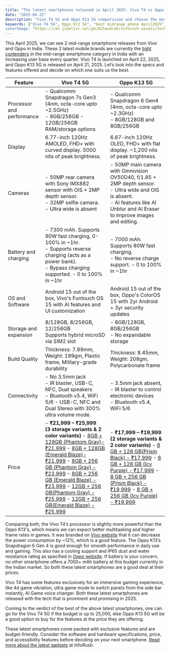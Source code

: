 ```yaml
---
title: "The latest smartphones released in April 2025: Vivo T4 vs Oppo K13 5G"
date: "2025-04-22"
description: "Vivo T4 5G and Oppo K13 5G comparision and choose the best mid-range smartphone."
keywords: ["Vivo T4 5G", Oppo K13 5G", "best midrange phone April2025"]
coverImage: "https://cdn.jsdelivr.net/gh/AChandra5/inforush-assets/tech-gadgets/vivot4-vs-oppok13.png"
---
```


This April 2025, we can see 2 mid-range smartphone releases from Vivo and Oppo in India. These 2 latest mobile brands are currently the <a href="https://www.counterpointresearch.com/insights/india-smartphone-share" target='_blank'>tight contenders</a> in the mid-range smartphone category in India with an increasing user base every quarter. Vivo T4 is launched on April 22, 2025, and Oppo K13 5G is released on April 21, 2025. Let’s look into the specs and features offered and decide on which one suits us the best.

<div style={{ overflowX: "auto", marginTop: "20px", }}>
  <table style={{ width: "100%", borderCollapse: "collapse", fontSize: "0.9rem", textAlign: "initial" }}>
    <thead>
      <tr>
        <th style={{ backgroundColor: "#0D3483", color: "white", padding: "12px", border: "1px solid #ccc" }}>Feature</th>
        <th style={{ backgroundColor: "#0D3483", color: "white", padding: "12px", border: "1px solid #ccc" }}>Vivo T4 5G</th>
        <th style={{ backgroundColor: "#0D3483", color: "white", padding: "12px", border: "1px solid #ccc" }}>Oppo K13 5G</th>
      </tr>
    </thead>
    <tbody>
      <tr>
        <td style={{ padding: "12px", border: "1px solid #ccc" }}>Processor and performance</td>
        <td style={{ padding: "12px", border: "1px solid #ccc" }}>
          - Qualcomm Snapdragon 7s Gen3 (4nm, octa-core upto ~2.5GHz)<br />
          - 8GB/256GB - 12GB/256GB RAM/storage options
        </td>
        <td style={{ padding: "12px", border: "1px solid #ccc" }}>
          - Qualcomm Snapdragon 6 Gen4 (4nm, octa-core upto ~2.3GHz)<br />
          - 8GB/128GB and 8GB/256GB
        </td>
      </tr>
      <tr style={{ backgroundColor: "##" }}>
        <td style={{ padding: "12px", border: "1px solid #ccc" }}>Display</td>
        <td style={{ padding: "12px", border: "1px solid #ccc" }}>
          6.77-inch 120Hz AMOLED, FHD+ with curved display. 5000 nits of peak brightness.
        </td>
        <td style={{ padding: "12px", border: "1px solid #ccc" }}>
          6.67-inch 120Hz OLED, FHD+ with flat display. ~1,200 nits of peak brightness.
        </td>
      </tr>
      <tr>
        <td style={{ padding: "12px", border: "1px solid #ccc" }}>Cameras</td>
        <td style={{ padding: "12px", border: "1px solid #ccc" }}>
          - 50MP rear camera with Sony IMX882 sensor with OIS + 2MP depth sensor.<br />
          - 32MP selfie camera.<br />
          - Ultra wide is absent
        </td>
        <td style={{ padding: "12px", border: "1px solid #ccc" }}>
          - 50MP main camera with Omnivision OV50D40, f/1.85 + 2MP depth sensor.<br />
          - Ultra wide and OIS is absent.<br />
          - AI features like AI Unblur and AI Eraser to improve images and editing.
        </td>
      </tr>
      <tr style={{ backgroundColor: "##" }}>
        <td style={{ padding: "12px", border: "1px solid #ccc" }}>Battery and charging</td>
        <td style={{ padding: "12px", border: "1px solid #ccc" }}>
          - 7300 mAh. Supports 90W fast charging. 0-100% in ~1hr.<br />
          - Supports reverse charging (acts as a power bank).<br />
          - Bypass charging supported.
          - 0 to 100% in ~1hr
        </td>
        <td style={{ padding: "12px", border: "1px solid #ccc" }}>
          - 7000 mAh. Supports 80W fast charging.<br />
          - No reverse charge support.
            - 0 to 100% in ~1hr
        </td>
      </tr>
      <tr>
        <td style={{ padding: "12px", border: "1px solid #ccc" }}>OS and Software</td>
        <td style={{ padding: "12px", border: "1px solid #ccc" }}>
          Android 15 out of the box, Vivo's Funtouch OS 15 with AI features and UI customization
        </td>
        <td style={{ padding: "12px", border: "1px solid #ccc" }}>
          Android 15 out of the box, Oppo's ColorOS 15 with 2yr Android + 3yr security updates
        </td>
      </tr>
      <tr style={{ backgroundColor: "##" }}>
        <td style={{ padding: "12px", border: "1px solid #ccc" }}>Storage and expansion</td>
        <td style={{ padding: "12px", border: "1px solid #ccc" }}>
          8/128GB, 8/256GB, 12/256GB<br />
          Supports hybrid microSD via SIM2 slot
        </td>
        <td style={{ padding: "12px", border: "1px solid #ccc" }}>
          - 8GB/128GB, 8GB/256GB<br />
          - No expandable storage
        </td>
      </tr>
      <tr>
        <td style={{ padding: "12px", border: "1px solid #ccc" }}>Build Quality</td>
        <td style={{ padding: "12px", border: "1px solid #ccc" }}>
          Thickness: 7.89mm, Weight: 199gm, Plastic frame, Military-grade durability
        </td>
        <td style={{ padding: "12px", border: "1px solid #ccc" }}>
           Thickness: 8.45mm, Weight: 208gm, Polycarbonate frame
        </td>
      </tr>
      <tr style={{ backgroundColor: "##" }}>
        <td style={{ padding: "12px", border: "1px solid #ccc" }}>Connectivity</td>
        <td style={{ padding: "12px", border: "1px solid #ccc" }}>
          - No 3.5mm jack<br />
          - IR blaster, USB-C, NFC, Dual speakers<br />
          - Bluetooth v5.4, WiFi 5/6
          - USB-C, NFC and Dual Stereo with 300% ultra volume mode.
        </td>
        <td style={{ padding: "12px", border: "1px solid #ccc" }}>
          - 3.5mm jack absent, 
          - IR blaster to control electronic devices<br />
          - Bluetooth v5.4, WiFi 5/6
        </td>
      </tr>
      <tr>
        <td style={{ padding: "12px", border: "1px solid #ccc" }}>Price</td>
        <td style={{ padding: "12px", border: "1px solid #ccc" }}>
        - <b>₹21,999 – ₹25,999<br />
          (3 storage variants & 2 color variants)</b>
        - <a href="https://clnk.in/whzY" target="_blank" rel="sponsored" style={{display: "inline-block",padding: "6px 6px", textAlign:"center",margin: "6px 4px",backgroundColor: "#0D3483",color: "#fff",border: "none",borderRadius: "6px",textDecoration: "none", fontWeight: "600",fontSize: "0.9rem",cursor: "pointer",}}>8GB + 128GB (Phantom Gray)- ₹21,999</a>
        - <a href="https://clnk.in/whz6" target="_blank" rel="sponsored" style={{display: "inline-block",padding: "6px 6px", textAlign:"center",margin: "6px 4px",backgroundColor: "#0D3483",color: "#fff",border: "none",borderRadius: "6px",textDecoration: "none", fontWeight: "600",fontSize: "0.9rem",cursor: "pointer",}}>8GB + 128GB (Emerald Blaze)- ₹21,999</a>
        - <a href="https://clnk.in/whz7" target="_blank" rel="sponsored" style={{display: "inline-block",padding: "6px 6px", textAlign:"center",margin: "6px 4px",backgroundColor: "#0D3483",color: "#fff",border: "none",borderRadius: "6px",textDecoration: "none", fontWeight: "600",fontSize: "0.9rem",cursor: "pointer",}}>8GB + 256 GB (Phantom Gray) - ₹23,999</a>
        - <a href="https://clnk.in/whz8" target="_blank" rel="sponsored" style={{display: "inline-block",padding: "6px 6px", textAlign:"center",margin: "6px 4px",backgroundColor: "#0D3483",color: "#fff",border: "none",borderRadius: "6px",textDecoration: "none", fontWeight: "600",fontSize: "0.9rem",cursor: "pointer",}} className="affiliate-button">8GB + 256 GB (Emerald Blaze) - ₹23,999</a>
        - <a href="https://clnk.in/whz9" target="_blank" rel="sponsored" style={{display: "inline-block",padding: "6px 6px", textAlign:"center",margin: "6px 4px",backgroundColor: "#0D3483",color: "#fff",border: "none",borderRadius: "6px",textDecoration: "none", fontWeight: "600",fontSize: "0.9rem",cursor: "pointer",}}>12GB + 256 GB(Phantom Gray) - ₹25,999</a>       
        - <a href="https://clnk.in/whAa" target="_blank" rel="sponsored" style={{display: "inline-block",padding: "6px 6px", textAlign:"center",margin: "6px 4px",backgroundColor: "#0D3483",color: "#fff",border: "none",borderRadius: "6px",textDecoration: "none", fontWeight: "600",fontSize: "0.9rem",cursor: "pointer",}}>12GB + 256 GB(Emerald Blaze) - ₹25,999</a>
        </td>
        <td style={{ padding: "12px", border: "1px solid #ccc" }}>
        - <b>₹17,999 – ₹19,999<br />
          (2 storage variants & 2 color variants)</b>
        - <a href="https://clnk.in/whAb" target="_blank" rel="sponsored" style={{display: "inline-block",padding: "6px 6px", textAlign:"center",margin: "6px 4px",backgroundColor: "#0D3483",color: "#fff",border: "none",borderRadius: "6px",textDecoration: "none", fontWeight: "600",fontSize: "0.9rem",cursor: "pointer",}}>8 GB + 128 GB(Prism Black) - ₹17,999</a>
        - <a href="https://clnk.in/whAc" target="_blank" rel="sponsored" style={{display: "inline-block",padding: "6px 6px", textAlign:"center",margin: "6px 4px",backgroundColor: "#0D3483",color: "#fff",border: "none",borderRadius: "6px",textDecoration: "none", fontWeight: "600",fontSize: "0.9rem",cursor: "pointer",}}>8 GB + 128 GB (Icy Purple) - ₹17,999</a>
        - <a href="https://clnk.in/whAd" target="_blank" rel="sponsored" style={{display: "inline-block",padding: "6px 6px", textAlign:"center",margin: "6px 4px",backgroundColor: "#0D3483",color: "#fff",border: "none",borderRadius: "6px",textDecoration: "none", fontWeight: "600",fontSize: "0.9rem",cursor: "pointer",}}>8 GB + 256 GB (Prism Black) - ₹19,999</a>
        - <a href="https://clnk.in/whAe" target="_blank" rel="sponsored" style={{display: "inline-block",padding: "6px 6px", textAlign:"center",margin: "6px 4px",backgroundColor: "#0D3483",color: "#fff",border: "none",borderRadius: "6px",textDecoration: "none", fontWeight: "600",fontSize: "0.9rem",cursor: "pointer",}}>8 GB + 256 GB (Icy Purple) - ₹19,999</a>
        </td>
      </tr>
    </tbody>
  </table>
</div>

Comparing both, the Vivo T4’s processor is slightly more powerful than the Oppo K13's, which means we can expect better multitasking and higher frame rates in games. It was branded on <a href="https://www.vivo.com/in/products/t4-5g" rel="sponsored" target="_blank">Vivo website</a> that it can decrease the power consumption by ~12%, which is a good feature. The Oppo K13’s Snapdragon 6 Gen 4 is good enough for smooth performance in daily use and gaming. This also has a cooling support and IP65 dust and water resistance rating as specified in <a href="https://www.oppo.com/in/product/oppo-k13-5g.P.P1110064" target="_blank">Oppo website</a>. If battery is your concern, no other smartphone offers a 7000+ mAh battery at this budget currently in the Indian market. So both these latest smartphones are a good deal at their prices.

Vivo T4 has some features exclusively for an immersive gaming experience, like 4d game vibration, ultra game mode to switch panels from the side bar instantly, AI Game voice changer. Both these latest smartphones are released with the tech that is prominent and promising in 2025.

Coming to the verdict of the best of the above latest smartphones, one can go for the Vivo T4 5G if the budget is up to 25,000, else Oppo K13 5G will be a good option to buy for the features at the price they are offering.

These latest smartphones come packed with exclusive features and are budget-friendly. Consider the software and hardware specifications, price, and accessibility features before deciding on your next smartphone. <a href="/category/tech-gadgets/best-robot-vaccum-cleaners-in-india" target="_blank">Read more about the latest gadgets</a> at InfoRush.
